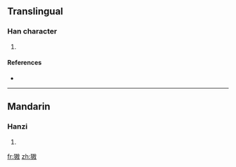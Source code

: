 ==Translingual==

===Han character===
{{Han char|rn=94|rad=犬|as=09|sn=12|four=|canj=大竹土尸大 (KHGSK), 大竹手尸大 (KHQSK)}}

# {{defn|Han|sort=犬09}}

====References====
* {{Han ref|kx=0718.030|dkj=20647|hdz=21364.160|uh=7353|ud=29523}}

----

==Mandarin==

===Hanzi===
{{cmn-hanzi|pin=[[áo]] ([[ao2]])|wg=ao<sup>2</sup>}}

# {{defn|Mandarin|sort=犬09}}

[[fr:獓]]
[[zh:獓]]